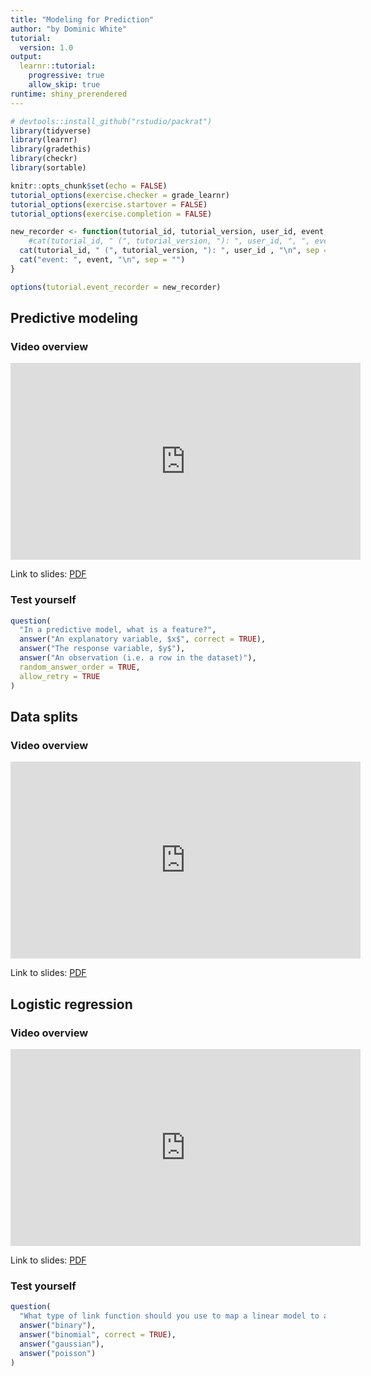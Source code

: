 ```yaml
---
title: "Modeling for Prediction"
author: "by Dominic White"
tutorial:
  version: 1.0
output:
  learnr::tutorial:
    progressive: true
    allow_skip: true
runtime: shiny_prerendered
---
```


<style>
p.comment {
background-color: #EDBB99;
padding: 10px;
border: 1px solid black;
font-style: italic;
}
</style>

<style>
p.comment1 {
background-color: #A2D9CE;
padding: 10px;
border: 1px solid black;
}
</style>

<style>
p.comment2 {
background-color: #EDBB99; 
padding: 10px;
border: 1px solid black;
}
</style>

<style>
p.comment3 {
background-color: #FDFEFE; 
padding: 10px;
border: 1px solid black;
}
</style>


```r
# devtools::install_github("rstudio/packrat")
library(tidyverse)
library(learnr)
library(gradethis)
library(checkr)
library(sortable)

knitr::opts_chunk$set(echo = FALSE)
tutorial_options(exercise.checker = grade_learnr)
tutorial_options(exercise.startover = FALSE)
tutorial_options(exercise.completion = FALSE)

new_recorder <- function(tutorial_id, tutorial_version, user_id, event, data) {
    #cat(tutorial_id, " (", tutorial_version, "): ", user_id, ", ", event, ", ", "\n", sep = "")
  cat(tutorial_id, " (", tutorial_version, "): ", user_id , "\n", sep = "")
  cat("event: ", event, "\n", sep = "")
}

options(tutorial.event_recorder = new_recorder)
```

## Predictive modeling

### Video overview

<iframe width="560" height="315" src="https://www.youtube.com/embed/HwZwWkxqafs?rel=0" frameborder="0" allowfullscreen></iframe>

Link to slides: [PDF](https://drive.google.com/file/d/1ui9_U0d0lgNyl1psulAigETQPV5UDdv8/view?usp=sharing)

### Test yourself

```r
question(
  "In a predictive model, what is a feature?",
  answer("An explanatory variable, $x$", correct = TRUE),
  answer("The response variable, $y$"),
  answer("An observation (i.e. a row in the dataset)"),
  random_answer_order = TRUE,
  allow_retry = TRUE
)
```



## Data splits

### Video overview

<iframe width="560" height="315" src="https://www.youtube.com/embed/SOvBYm9wyuA?rel=0" frameborder="0" allowfullscreen></iframe>

Link to slides: [PDF](https://drive.google.com/file/d/19GhjI_D0CSFiBjG7yYcxQse81T9EUiU6/view?usp=sharing)


## Logistic regression

### Video overview

<iframe width="560" height="315" src="https://www.youtube.com/embed/quKGW2Lltt0?rel=0" frameborder="0" allowfullscreen></iframe>

Link to slides: [PDF](https://drive.google.com/file/d/12V_i-IHLMI32UQMJoLwVRrCmgt_6_h0w/view?usp=sharing)

### Test yourself

```r
question(
  "What type of link function should you use to map a linear model to a binary response (i.e. logistic regression)? I.e. what is the `family` argument of the `glm()` function?",
  answer("binary"),
  answer("binomial", correct = TRUE),
  answer("gaussian"),
  answer("poisson")
)
```


